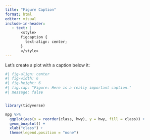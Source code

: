 ```yaml
---
title: "Figure Caption"
format: html
editor: visual
include-in-header:
   - text: |
       <style>
       figcaption {
         text-align: center;
       }
       </style>
---
```



Let's create a plot with a caption below it:

```r
#| fig-align: center
#| fig-width: 6
#| fig-height: 6
#| fig.cap: "Figure: Here is a really important caption."
#| message: false


library(tidyverse)

mpg %>%
  ggplot(aes(x = reorder(class, hwy), y = hwy, fill = class)) +
  geom_boxplot() +
  xlab("class") +
  theme(legend.position = "none")
```
